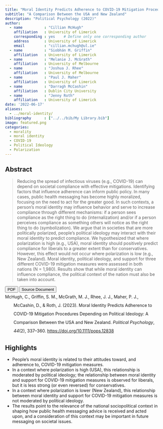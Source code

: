 ```yaml
---
title: "Moral Identity Predicts Adherence to COVID-19 Mitigation Procedures Depending on Political Ideology:"
subtitle: "A Comparison Between the USA and New Zealand"
description: "Political Psychology (2022)"
author: 
  - name          : "Cillian McHugh"
    affiliation   : University of Limerick
    corresponding : yes    # Define only one corresponding author
    address       : University of Limerick
    email         : "cillian.mchugh@ul.ie"
  - name          : "Siobhán M. Griffin"
    affiliation   : University of Limerick
  - name          : "Melanie J. McGrath"
    affiliation   : University of Melbourne
  - name          : "Joshua J. Rhee"
    affiliation   : University of Melbourne
  - name          : "Paul J. Maher"
    affiliation   : University of Limerick
  - name          : "Darragh McCashin"
    affiliation   : Dublin City University
  - name          : "Jenny Roth"
    affiliation   : University of Limerick
date: '2022-06-17'
aliases:   
  - ../moral-identity/
bibliography      : ["../../bib/My Library.bib"]
image: featured.png
categories: 
  - morality
  - moral identity
  - COVID-19
  - Political Ideology
  - Polarization
---
```


## Abstract

>Reducing the spread of infectious viruses (e.g., COVID-19) can depend on societal compliance with effective mitigations. Identifying factors that influence adherence can inform public policy. In many cases, public health messaging has become highly moralized, focusing on the need to act for the greater good. In such contexts, a person's moral identity may influence behavior and serve to increase compliance through different mechanisms: if a person sees compliance as the right thing to do (internalization) and/or if a person perceives compliance as something others will notice as the right thing to do (symbolization). We argue that in societies that are more politically polarized, people's political ideology may interact with their moral identity to predict compliance. We hypothesized that where polarization is high (e.g., USA), moral identity should positively predict compliance for liberals to a greater extent than for conservatives. However, this effect would not occur where polarization is low (e.g., New Zealand). Moral identity, political ideology, and support for three different COVID-19 mitigation measures were assessed in both nations (N = 1,980). Results show that while moral identity can influence compliance, the political context of the nation must also be taken into account.



<button type="button" class="btn btn-primary btn-sm" onclick="window.open('https://raw.githubusercontent.com/cillianmiltown/website_quarto/main/publications/moral-identity-and-COVID-19/moral-identity.pdf');" data-inline="true" >PDF</button>
<button type="button" class="btn btn-primary btn-sm" onclick="window.open('https://onlinelibrary.wiley.com/doi/full/10.1111/pops.12838')" >Source Document</button>


```{=html}

<html xmlns="http://www.w3.org/1999/xhtml" xml:lang="en">
<head>
<meta http-equiv="Content-Type" content="text/html; charset=utf-8"/>
<title>Bibliography</title>
</head>
<body>
<div class="csl-bib-body" style="line-height: 2; margin-left: 2em; text-indent:-2em;">
  <div class="csl-entry">McHugh, C., Griffin, S. M., McGrath, M. J., Rhee, J. J., Maher, P. J., McCashin, D., &amp; Roth, J. (2023). Moral Identity Predicts Adherence to COVID-19 Mitigation Procedures Depending on Political Ideology: A Comparison Between the USA and New Zealand. <i>Political Psychology</i>, <i>44</i>(2), 337–360. <a href="https://doi.org/10.1111/pops.12838">https://doi.org/10.1111/pops.12838</a></div>
  <span class="Z3988" title="url_ver=Z39.88-2004&amp;ctx_ver=Z39.88-2004&amp;rfr_id=info%3Asid%2Fzotero.org%3A2&amp;rft_id=info%3Adoi%2F10.1111%2Fpops.12838&amp;rft_val_fmt=info%3Aofi%2Ffmt%3Akev%3Amtx%3Ajournal&amp;rft.genre=article&amp;rft.atitle=Moral%20Identity%20Predicts%20Adherence%20to%20COVID-19%20Mitigation%20Procedures%20Depending%20on%20Political%20Ideology%3A%20A%20Comparison%20Between%20the%20USA%20and%20New%20Zealand&amp;rft.jtitle=Political%20Psychology&amp;rft.volume=44&amp;rft.issue=2&amp;rft.aufirst=Cillian&amp;rft.aulast=McHugh&amp;rft.au=Cillian%20McHugh&amp;rft.au=Siobh%C3%A1n%20M.%20Griffin&amp;rft.au=Melanie%20J.%20McGrath&amp;rft.au=Joshua%20J.%20Rhee&amp;rft.au=Paul%20J.%20Maher&amp;rft.au=Darragh%20McCashin&amp;rft.au=Jenny%20Roth&amp;rft.date=2023&amp;rft.pages=337-360&amp;rft.spage=337&amp;rft.epage=360&amp;rft.issn=1467-9221&amp;rft.language=en"></span>
</div></body>
</html>

```

## Highlights

- People's moral identity is related to their attitudes toward, and adherence to, COVID-19 mitigation measures.
- In a context where polarization is high (USA), this relationship is moderated by political ideology; the relationship between moral identity and support for COVID-19 mitigation measures is observed for liberals, but it is less strong (or even reversed) for conservatives.
- In a context where polarization is lower (New Zealand), this relationship between moral identity and support for COVID-19 mitigation measures is not moderated by political ideology.
- The results point to the relevance of the national sociopolitical context in shaping how public health messaging advice is received and acted upon, and a consideration of this context may be important in future messaging on societal issues.




